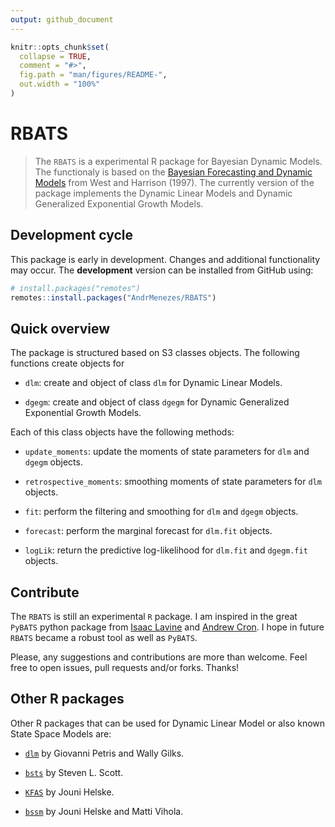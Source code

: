 ```yaml
---
output: github_document
---
```


<!-- README.md is generated from README.Rmd. Please edit that file -->

```r
knitr::opts_chunk$set(
  collapse = TRUE,
  comment = "#>",
  fig.path = "man/figures/README-",
  out.width = "100%"
)
```

# RBATS

> The `RBATS` is a experimental R package for Bayesian Dynamic Models. The functionaly is based on the
[Bayesian Forecasting and Dynamic Models](http://www2.stat.duke.edu/~mw/West&HarrisonBook/)
from West and Harrison (1997). The currently version of the package implements the Dynamic Linear Models and Dynamic Generalized Exponential Growth Models.


## Development cycle

This package is early in development. Changes and additional functionality may occur.
The **development** version can be installed from GitHub using:
``` r
# install.packages("remotes")
remotes::install.packages("AndrMenezes/RBATS")
```

## Quick overview

The package is structured based on S3 classes objects. 
The following functions create objects for

- `dlm`: create and object of class `dlm` for Dynamic Linear Models. 

- `dgegm`: create and object of class `dgegm` for Dynamic Generalized Exponential Growth Models.

Each of this class objects have the following methods:

- `update_moments`: update the moments of state parameters for `dlm` and `dgegm` objects.

- `retrospective_moments`: smoothing moments of state parameters for `dlm` objects.

- `fit`: perform the filtering and smoothing for `dlm` and `dgegm` objects.

- `forecast`: perform the marginal forecast for `dlm.fit` objects.

- `logLik`: return the predictive log-likelihood for `dlm.fit` and `dgegm.fit` objects.

## Contribute

The `RBATS` is still an experimental `R` package. I am inspired in the great `PyBATS` python
package from  [Isaac Lavine](https://www.linkedin.com/in/isaac-lavine-70495929/) and
[Andrew Cron](https://www.linkedin.com/in/andrewjcron/).
I hope in future `RBATS` became a robust tool as well as `PyBATS`. 

Please, any suggestions and contributions are more than welcome.
Feel free to open issues, pull requests and/or forks. Thanks!

## Other R packages

Other R packages that can be used for Dynamic Linear Model or also known
State Space Models are:

- [`dlm`](https://cran.r-project.org/web/packages/dlm/index.html) by Giovanni Petris and Wally Gilks.

- [`bsts`](https://cran.r-project.org/web/packages/bsts/index.html) by Steven L. Scott.

- [`KFAS`](https://cran.r-project.org/web/packages/KFAS/index.html) by Jouni Helske.

- [`bssm`](https://cran.r-project.org/web/packages/bssm/index.html) by Jouni Helske and Matti Vihola.




